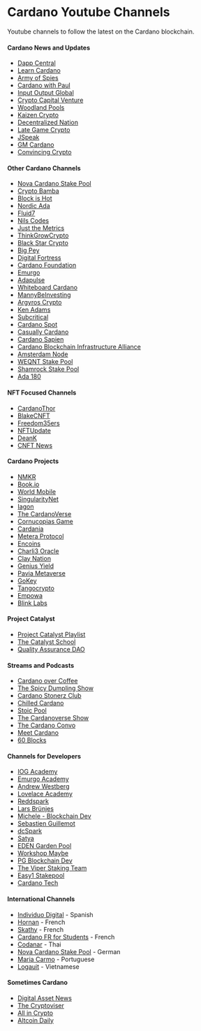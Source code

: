 # Cardano Youtube Channels

Youtube channels to follow the latest on the Cardano blockchain. 

#### Cardano News and Updates
- [Dapp Central](https://www.youtube.com/@DappCentral)
- [Learn Cardano](https://www.youtube.com/@LearnCardano) 
- [Army of Spies](https://www.youtube.com/@ArmyofSpies)
- [Cardano with Paul](https://www.youtube.com/@CardanoWithPaul)
- [Input Output Global](https://www.youtube.com/@IohkIo)
- [Crypto Capital Venture](https://www.youtube.com/@CryptoCapitalVenture) 
- [Woodland Pools](https://www.youtube.com/@WoodlandPools) 
- [Kaizen Crypto](https://www.youtube.com/@KaizenCrypto)
- [Decentralized Nation](https://www.youtube.com/@decentralizednation)
- [Late Game Crypto](https://www.youtube.com/@LateGameCrypto)
- [JSpeak](https://www.youtube.com/@j_speak)
- [GM Cardano](https://www.youtube.com/@gmcardano)
- [Convincing Crypto](https://www.youtube.com/@ConvincingCrypto)

#### Other Cardano Channels
- [Nova Cardano Stake Pool](https://www.youtube.com/@NOVApool)
- [Crypto Bamba](https://www.youtube.com/@CryptoBamba/)
- [Block is Hot](https://www.youtube.com/@blockishot971)
- [Nordic Ada](https://www.youtube.com/@NordicADA)
- [Fluid7](https://www.youtube.com/@fluid7)
- [Nils Codes](https://www.youtube.com/@NilsCodes)
- [Just the Metrics](https://www.youtube.com/@justthemetrics)
- [ThinkGrowCrypto](https://www.youtube.com/@ThinkGrowCrypto)
- [Black Star Crypto](https://www.youtube.com/@blackstarcrypto1662)
- [Big Pey](https://www.youtube.com/@bigpey)
- [Digital Fortress](https://www.youtube.com/@DigitalFortress)
- [Cardano Foundation](https://www.youtube.com/@CardanoFoundation)
- [Emurgo](https://www.youtube.com/@EMURGO)
- [Adapulse](https://www.youtube.com/@AdaPulse)
- [Whiteboard Cardano](https://www.youtube.com/@WhiteboardCardano)
- [MannyBeInvesting](https://www.youtube.com/@MannyBeInvesting)
- [Argyros Crypto](https://www.youtube.com/@ArgyrosCrypto)
- [Ken Adams](https://www.youtube.com/@KEWW-ADA)
- [Subcritical](https://www.youtube.com/@Subcritical)
- [Cardano Spot](https://www.youtube.com/@cardanospot5022)
- [Casually Cardano](https://www.youtube.com/@CasuallyCardano)
- [Cardano Sapien](https://www.youtube.com/@S-PIEN)
- [Cardano Blockchain Infrastructure Alliance](https://www.youtube.com/@CardanoBlockchainInfraAlliance)
- [Amsterdam Node](https://www.youtube.com/@amsterdamnode3691)
- [WEQNT Stake Pool](https://www.youtube.com/@TheCardanoCommunityPodcast)
- [Shamrock Stake Pool](https://www.youtube.com/@shamrockstakepool2837)
- [Ada 180](https://www.youtube.com/@ADA180)

#### NFT Focused Channels
- [CardanoThor](https://www.youtube.com/@CardanoThor)
- [BlakeCNFT](https://www.youtube.com/@blakeCNFT) 
- [Freedom35ers](https://youtube.com/@Freedom35ers)
- [NFTUpdate](https://www.youtube.com/@NFTUpdate/)
- [DeanK](https://www.youtube.com/@DeanKYouTube)
- [CNFT News](https://www.youtube.com/@cnftnews)

#### Cardano Projects
- [NMKR](https://www.youtube.com/@nmkr_io)
- [Book.io](https://www.youtube.com/@book_io) 
- [World Mobile](https://www.youtube.com/@WorldMobileTeam)
- [SingularityNet](https://www.youtube.com/@SingularityNET)
- [Iagon](https://www.youtube.com/channel/UCpIUqQSMK5cE4QncanEUpKg)
- [The CardanoVerse](https://www.youtube.com/@cardanoverse/)
- [Cornucopias Game](https://www.youtube.com/@CornucopiasGame)
- [Cardania](https://www.youtube.com/@cardaniaHQ)
- [Metera Protocol](https://www.youtube.com/@meteraprotocol)
- [Encoins](https://www.youtube.com/@encoins)
- [Charli3 Oracle](https://www.youtube.com/@charli3oracles40)
- [Clay Nation](https://www.youtube.com/@claymates)
- [Genius Yield](https://www.youtube.com/@geniusyield6151)
- [Pavia Metaverse](https://www.youtube.com/@Pavia_io)
- [GoKey](https://www.youtube.com/@GoKeyFinance)
- [Tangocrypto](https://www.youtube.com/channel/UCmBDcgWgk3SOQA91s-rAFZg)
- [Empowa](https://www.youtube.com/@empowa_io)
- [Blink Labs](https://www.youtube.com/@BlinkLabs_io)

#### Project Catalyst
- [Project Catalyst Playlist](https://www.youtube.com/playlist?list=PLnPTB0CuBOByRhpTUdALq4J89m_h7QqLk)
- [The Catalyst School](https://www.youtube.com/@TheCatalystSchool)
- [Quality Assurance DAO](https://www.youtube.com/@qadao)

#### Streams and Podcasts
- [Cardano over Coffee](https://www.youtube.com/@cardanoovercoffee)
- [The Spicy Dumpling Show](https://www.youtube.com/@spicydumplingshow1856)
- [Cardano Stonerz Club](https://www.youtube.com/@CardanoStonerzClub)
- [Chilled Cardano](https://www.youtube.com/@ChilledCardano)
- [Stoic Pool](https://www.youtube.com/@StoicPool)
- [The Cardanoverse Show](https://www.youtube.com/@TheCardanoVerseShow)
- [The Cardano Convo](https://www.youtube.com/@TheCardanoConvo)
- [Meet Cardano](https://www.youtube.com/@MeetCardano)
- [60 Blocks](https://www.youtube.com/@60blocks_io)

#### Channels for Developers
- [IOG Academy](https://www.youtube.com/@iogacademy)
- [Emurgo Academy](https://www.youtube.com/@emurgoacademy3838)
- [Andrew Westberg](https://www.youtube.com/@AndrewWestberg)
- [Lovelace Academy](https://www.youtube.com/@LovelaceAcademy)
- [Reddspark](https://www.youtube.com/@ReddSpark)
- [Lars Brünjes](https://www.youtube.com/@larsbrunjes37)
- [Michele - Blockchain Dev](https://www.youtube.com/@michele-blockchaindev1986)
- [Sebastien Guillemot](https://www.youtube.com/@SebastienGuillemot) 
- [dcSpark](https://www.youtube.com/@dcSpark)
- [Satya](https://www.youtube.com/@Satya-tb4we)
- [EDEN Garden Pool](https://www.youtube.com/channel/UCZvLM73pSD3aSJv6_Egf8Fg)
- [Workshop Maybe](https://www.youtube.com/@WorkshopMaybe)
- [PG Blockchain Dev](https://www.youtube.com/@PGWAD)
- [The Viper Staking Team](https://www.youtube.com/@viperstakepool)
- [Easy1 Stakepool](https://www.youtube.com/@cardanoeasy1stakepoo674)
- [Cardano Tech](https://www.youtube.com/@cardanotech)

#### International Channels
- [Individuo Digital](https://www.youtube.com/@IndividuoDigital) - Spanish
- [Hornan](https://www.youtube.com/@hancoeur) - French
- [Skathy](https://www.youtube.com/@SKATHYUnderstandCardano) - French
- [Cardano FR for Students](https://www.youtube.com/@CardanoFRforstudents) - French
- [Codanar](https://www.youtube.com/@codanar) - Thai
- [Nova Cardano Stake Pool](https://www.youtube.com/@NOVApool) - German
- [Maria Carmo](https://www.youtube.com/@maria_carmo3699) - Portuguese 
- [Logauit](https://www.youtube.com/@logauit) - Vietnamese

#### Sometimes Cardano 
- [Digital Asset News](https://www.youtube.com/@DigitalAssetNews)
- [The Cryptoviser](https://www.youtube.com/@TheCryptoviser/)
- [All in Crypto](https://www.youtube.com/@realallincrypto)
- [Altcoin Daily](https://www.youtube.com/@AltcoinDaily)


